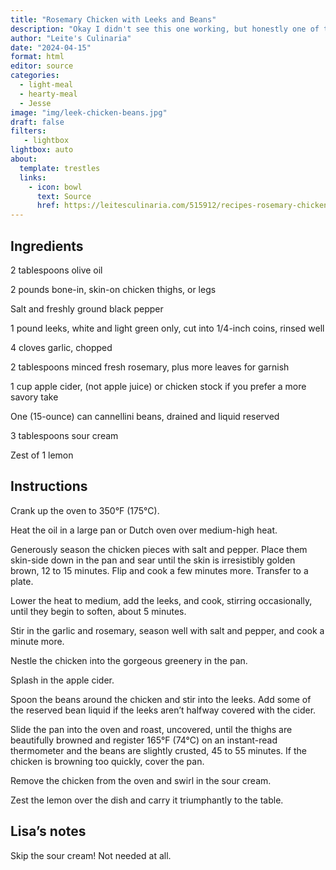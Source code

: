 ```yaml
---
title: "Rosemary Chicken with Leeks and Beans"
description: "Okay I didn't see this one working, but honestly one of the more delicious things I've eaten"
author: "Leite's Culinaria"
date: "2024-04-15"
format: html
editor: source
categories:
  - light-meal
  - hearty-meal
  - Jesse
image: "img/leek-chicken-beans.jpg"
draft: false
filters:
   - lightbox
lightbox: auto
about:
  template: trestles
  links:
    - icon: bowl
      text: Source
      href: https://leitesculinaria.com/515912/recipes-rosemary-chicken.html
---
```


## Ingredients

2 tablespoons olive oil

2 pounds bone-in, skin-on chicken thighs, or legs

Salt and freshly ground black pepper

1 pound leeks, white and light green only, cut into 1/4-inch coins, rinsed well

4 cloves garlic, chopped

2 tablespoons minced fresh rosemary, plus more leaves for garnish

1 cup apple cider, (not apple juice) or chicken stock if you prefer a more savory take

One (15-ounce) can cannellini beans, drained and liquid reserved

3 tablespoons sour cream

Zest of 1 lemon

## Instructions

Crank up the oven to 350°F (175°C).

Heat the oil in a large pan or Dutch oven over medium-high heat.

Generously season the chicken pieces with salt and pepper. Place them skin-side down in the pan and sear until the skin is irresistibly golden brown, 12 to 15 minutes. Flip and cook a few minutes more. Transfer to a plate.

Lower the heat to medium, add the leeks, and cook, stirring occasionally, until they begin to soften, about 5 minutes.

Stir in the garlic and rosemary, season well with salt and pepper, and cook a minute more.

Nestle the chicken into the gorgeous greenery in the pan.

Splash in the apple cider.

Spoon the beans around the chicken and stir into the leeks. Add some of the reserved bean liquid if the leeks aren't halfway covered with the cider.

Slide the pan into the oven and roast, uncovered, until the thighs are beautifully browned and register 165°F (74°C) on an instant-read thermometer and the beans are slightly crusted, 45 to 55 minutes. If the chicken is browning too quickly, cover the pan.

Remove the chicken from the oven and swirl in the sour cream.

Zest the lemon over the dish and carry it triumphantly to the table.

## Lisa's notes

Skip the sour cream! Not needed at all. 